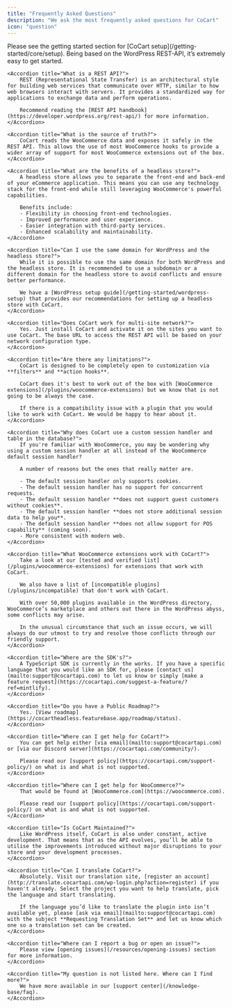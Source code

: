 ```yaml
---
title: "Frequently Asked Questions"
description: "We ask the most frequently asked questions for CoCart"
icon: "question"
---
```


<AccordionGroup>
    <Accordion title="How do I setup CoCart?">
        Please see the getting started section for [CoCart setup](/getting-started/core/setup). Being based on the WordPress REST-API, it’s extremely easy to get started.
    </Accordion>

    <Accordion title="What is a REST API?">
        REST (Representational State Transfer) is an architectural style for building web services that communicate over HTTP, similar to how web browsers interact with servers. It provides a standardized way for applications to exchange data and perform operations.

        Recommend reading the [REST API handbook](https://developer.wordpress.org/rest-api/) for more information.
    </Accordion>

    <Accordion title="What is the source of truth?">
        CoCart reads the WooCommerce data and exposes it safely in the REST API. This allows the use of most WooCommerce hooks to provide a wider array of support for most WooCommerce extensions out of the box.
    </Accordion>

    <Accordion title="What are the benefits of a headless store?">
        A headless store allows you to separate the front-end and back-end of your eCommerce application. This means you can use any technology stack for the front-end while still leveraging WooCommerce's powerful capabilities.

        Benefits include:
        - Flexibility in choosing front-end technologies.
        - Improved performance and user experience.
        - Easier integration with third-party services.
        - Enhanced scalability and maintainability.
    </Accordion>

    <Accordion title="Can I use the same domain for WordPress and the headless store?">
        While it is possible to use the same domain for both WordPress and the headless store. It is recommended to use a subdomain or a different domain for the headless store to avoid conflicts and ensure better performance.

        We have a [WordPress setup guide](/getting-started/wordpress-setup) that provides our recommendations for setting up a headless store with CoCart.
    </Accordion>

    <Accordion title="Does CoCart work for multi-site network?">
        Yes. Just install CoCart and activate it on the sites you want to use CoCart. The base URL to access the REST API will be based on your network configuration type.
    </Accordion>

    <Accordion title="Are there any limitations?">
        CoCart is designed to be completely open to customization via **filters** and **action hooks**.

        CoCart does it's best to work out of the box with [WooCommerce extensions](/plugins/woocommerce-extensions) but we know that is not going to be always the case.

        If there is a compatibility issue with a plugin that you would like to work with CoCart. We would be happy to hear about it.
    </Accordion>

    <Accordion title="Why does CoCart use a custom session handler and table in the database?">
        If you're familiar with WooCommerce, you may be wondering why using a custom session handler at all instead of the WooCommerce default session handler?

        A number of reasons but the ones that really matter are.

        - The default session handler only supports cookies.
        - The default session handler has no support for concurrent requests.
        - The default session handler **does not support guest customers without cookies**.
        - The default session handler **does not store additional session data to help you**.
        - The default session handler **does not allow support for POS capability** (coming soon).
        - More consistent with modern web.
    </Accordion>

    <Accordion title="What WooCommerce extensions work with CoCart?">
        Take a look at our [tested and verified list](/plugins/woocommerce-extensions) for extensions that work with CoCart.

        We also have a list of [incompatible plugins](/plugins/incompatible) that don't work with CoCart.

        With over 50,000 plugins available in the WordPress directory, WooCommerce’s marketplace and others out there in the WordPress abyss, some conflicts may arise.

        In the unusual circumstance that such an issue occurs, we will always do our utmost to try and resolve those conflicts through our friendly support.
    </Accordion>

    <Accordion title="Where are the SDK's?">
        A TypeScript SDK is currently in the works. If you have a specific language that you would like an SDK for, please [contact us](mailto:support@cocartapi.com) to let us know or simply [make a feature request](https://cocartapi.com/suggest-a-feature/?ref=mintlify).
    </Accordion>

    <Accordion title="Do you have a Public Roadmap?">
        Yes. [View roadmap](https://cocartheadless.featurebase.app/roadmap/status).
    </Accordion>

    <Accordion title="Where can I get help for CoCart?">
        You can get help either [via email](mailto:support@cocartapi.com) or [via our Discord server](https://cocartapi.com/community/).

        Please read our [support policy](https://cocartapi.com/support-policy/) on what is and what is not supported.
    </Accordion>

    <Accordion title="Where can I get help for WooCommerce?">
        That would be found at [WooCommerce.com](https://woocommerce.com).

        Please read our [support policy](https://cocartapi.com/support-policy/) on what is and what is not supported.
    </Accordion>

    <Accordion title="Is CoCart Maintained?">
        Like WordPress itself, CoCart is also under constant, active development. That means that as the API evolves, you’ll be able to utilise the improvements introduced without major disruptions to your store and your development processes.
    </Accordion>

    <Accordion title="Can I translate CoCart?">
        Absolutely. Visit our translation site, [register an account](http://translate.cocartapi.com/wp-login.php?action=register) if you haven't already. Select the project you want to help translate, pick the language and start translating.

        If the language you’d like to translate the plugin into isn’t available yet, please [ask via email](mailto:support@cocartapi.com) with the subject **Requesting Translation Set** and let us know which one so a translation set can be created.
    </Accordion>

    <Accordion title="Where can I report a bug or open an issue?">
        Please view [opening issues](/resources/opening-issues) section for more information.
    </Accordion>

    <Accordion title="My question is not listed here. Where can I find more?">
        We have more available in our [support center](/knowledge-base/faq).
    </Accordion>
</AccordionGroup>
